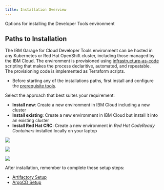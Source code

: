 ```yaml
---
title: Installation Overview
---
```


<PageDescription>

Options for installing the Developer Tools environment

</PageDescription>

## Paths to Installation

The IBM Garage for Cloud Developer Tools environment can be hosted in any Kubernetes or Red Hat OpenShift cluster, including those managed by the IBM Cloud. The environment is provisioned using [infrastructure-as-code](/admin/iasc) scripting that makes the process declaritive, automated, and repeatable. The provisioning code is implemented as Terraform scripts.

- Before starting any of the installations paths, first install and configure the [prerequisite tools](/getting-started/prereqs).


Select the approach that best suites your requirement:
- **Install new**: Create a new environment in IBM Cloud including a new cluster
- **Install existing**: Create a new environment in IBM Cloud but install it into an existing cluster
- **Install Red Hat CRC**: Create a new environment in *Red Hat CodeReady Containers* installed locally on your laptop

<Row>
<Column colLg={4} colMd={4} noGutterMdLeft>
<ArticleCard
    color="dark"
    title="Install New"
    subTitle="Create a new IBM Cloud managed cluster with all the Developer Tools installed"
    href="/admin/installation-ibm-cloud"
    >

![](/images/sysadmins2.jpg)

</ArticleCard>
</Column>
<Column colLg={4} colMd={4} noGutterMdLeft>
<ArticleCard
    color="dark"
    title="Install Existing"
    subTitle="Install the Developer Tools into an existing IBM Cloud managed cluster"
    href="/admin/installation-existing"
    >

![](/images/sysadmins.jpg)

</ArticleCard>
</Column>
<Column colLg={4} colMd={4} noGutterMdLeft>
<ArticleCard
    color="dark"
    title="Install Red Hat CRC"
    subTitle="Install the Developer Tools into Red Hat CodeReady Containers"
    href="/admin/installation-crc"
    >

![](/images/code2.jpg)

</ArticleCard>
</Column>
</Row>

After installation, remember to complete these setup steps:
- [Artifactory Setup](/admin/artifactory-setup)
- [ArgoCD Setup](/admin/argocd-setup)
